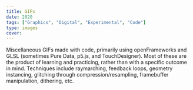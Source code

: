 ```yaml
---
title: GIFs
date: 2020
tags: ["Graphics", "Digital", "Experimental", "Code"]
type: images
cover:
---
```


Miscellaneous GIFs made with code, primarily using openFrameworks and
GLSL (sometimes Pure Data, p5.js, and TouchDesigner). Most of these
are the product of learning and practicing, rather than with a
specific outcome in mind. Techniques include raymarching, feedback loops,
geometry instancing, glitching through compression/resampling,
framebuffer manipulation, dithering, etc.
